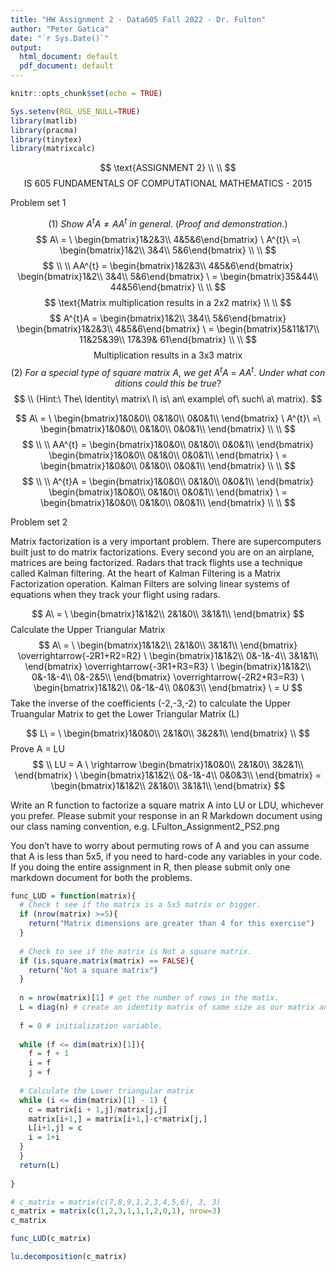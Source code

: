```yaml
---
title: "HW Assignment 2 - Data605 Fall 2022 - Dr. Fulton"
author: "Peter Gatica"
date: "`r Sys.Date()`"
output:
  html_document: default
  pdf_document: default
---
```

```r
knitr::opts_chunk$set(echo = TRUE)
```

```r
Sys.setenv(RGL_USE_NULL=TRUE)
library(matlib)
library(pracma)
library(tinytex)
library(matrixcalc)
```
$$
\text{ASSIGNMENT 2}
\\ \\
$$
$$
\text{IS 605 FUNDAMENTALS OF COMPUTATIONAL MATHEMATICS - 2015}
$$

Problem set 1

$$
(1)\ Show\  A^{t}A\neq AA^{t}\  in\  general.\ (Proof\ and\ demonstration.)
$$
$$
A\ = \ \begin{bmatrix}1&2&3\\ 4&5&6\end{bmatrix} \ A^{t}\  =\  \begin{bmatrix}1&2\\ 3&4\\ 5&6\end{bmatrix}
\\
\\
$$
$$
\\
\\
AA^{t} = \begin{bmatrix}1&2&3\\ 4&5&6\end{bmatrix} \begin{bmatrix}1&2\\ 3&4\\ 5&6\end{bmatrix} \ = \begin{bmatrix}35&44\\ 44&56\end{bmatrix} 
\\
\\
$$
$$
\text{Matrix multiplication results in a 2x2 matrix}
\\
\\
$$
$$
A^{t}A = \begin{bmatrix}1&2\\ 3&4\\ 5&6\end{bmatrix} \begin{bmatrix}1&2&3\\ 4&5&6\end{bmatrix} \ = \begin{bmatrix}5&11&17\\ 11&25&39\\ 17&39& 61\end{bmatrix} 
\\ 
\\ 
$$
$$
\text{Multiplication results in a 3x3 matrix}
$$
$$
(2)\ For\ a\ special\ type\ of\ square\ matrix\ A,\ we\ get\ A^{t}A\ =\ AA^{t}.\ Under\ what\ conditions\ could\ this\ be\ true?
$$
$$
\\
(Hint:\ The\ Identity\ matrix\ I\ is\ an\ example\ of\ such\ a\ matrix).
$$

$$
A\ = \ \begin{bmatrix}1&0&0\\ 0&1&0\\ 0&0&1\\ \end{bmatrix} \ A^{t}\  =\  \begin{bmatrix}1&0&0\\ 0&1&0\\ 0&0&1\\ \end{bmatrix}
\\
\\
$$
$$
\\
\\
AA^{t} = \begin{bmatrix}1&0&0\\ 0&1&0\\ 0&0&1\\ \end{bmatrix} \begin{bmatrix}1&0&0\\ 0&1&0\\ 0&0&1\\ \end{bmatrix} \ = \begin{bmatrix}1&0&0\\ 0&1&0\\ 0&0&1\\ \end{bmatrix} 
\\
\\
$$
$$
\\
\\
A^{t}A = \begin{bmatrix}1&0&0\\ 0&1&0\\ 0&0&1\\ \end{bmatrix} \begin{bmatrix}1&0&0\\ 0&1&0\\ 0&0&1\\ \end{bmatrix} \ = \begin{bmatrix}1&0&0\\ 0&1&0\\ 0&0&1\\ \end{bmatrix} 
\\
\\
$$

Problem set 2

Matrix factorization is a very important problem. There are supercomputers built just to do matrix factorizations.
Every second you are on an airplane, matrices are being factorized. Radars that track flights use a technique called 
Kalman filtering. At the heart of Kalman Filtering is a Matrix Factorization operation. Kalman Filters are solving linear
systems of equations when they track your flight using radars. 

$$
A\ = \ \begin{bmatrix}1&1&2\\ 2&1&0\\ 3&1&1\\ \end{bmatrix}
$$
Calculate the Upper Triangular Matrix
$$
A\ = \ \begin{bmatrix}1&1&2\\ 2&1&0\\ 3&1&1\\ \end{bmatrix} \overrightarrow{-2R1+R2=R2} \ \begin{bmatrix}1&1&2\\ 0&-1&-4\\ 3&1&1\\ \end{bmatrix} \overrightarrow{-3R1+R3=R3} \ \begin{bmatrix}1&1&2\\ 0&-1&-4\\ 0&-2&5\\ \end{bmatrix} \overrightarrow{-2R2+R3=R3} \ \begin{bmatrix}1&1&2\\ 0&-1&-4\\ 0&0&3\\ \end{bmatrix} \ = U
$$
Take the inverse of the coefficients (-2,-3,-2) to calculate the Upper Truangular Matrix to get the Lower Triangular Matrix (L)

$$
L\ = \ \begin{bmatrix}1&0&0\\ 2&1&0\\ 3&2&1\\ \end{bmatrix}
\\
$$
Prove A = LU
$$
\\
LU = A \ \rightarrow \begin{bmatrix}1&0&0\\ 2&1&0\\ 3&2&1\\ \end{bmatrix} \ \begin{bmatrix}1&1&2\\ 0&-1&-4\\ 0&0&3\\ \end{bmatrix} = \begin{bmatrix}1&1&2\\ 2&1&0\\ 3&1&1\\ \end{bmatrix}
$$

Write an R function to factorize a square matrix A into 
LU or LDU, whichever you prefer. Please submit your response in an R Markdown document using our class naming convention,
e.g. LFulton_Assignment2_PS2.png

You don’t have to worry about permuting rows of A and you can assume that A is less than 5x5, if you need to hard-code
any variables in your code. If you doing the entire assignment in R, then please submit only one markdown document for 
both the problems.

```r
func_LUD = function(matrix){
  # Check t see if the matrix is a 5x5 matrix or bigger.
  if (nrow(matrix) >=5){
    return("Matrix dimensions are greater than 4 for this exercise")
  }
  
  # Check to see if the matrix is Not a square matrix.
  if (is.square.matrix(matrix) == FALSE){
    return("Not a square matrix")
  }
   
  n = nrow(matrix)[1] # get the number of rows in the matix.
  L = diag(n) # create an identity matrix of same size as our matrix and set L for Lower Triangular Matrix
  
  f = 0 # initialization variable.
  
  while (f <= dim(matrix)[1]){
    f = f + 1
    i = f
    j = f
  
  # Calculate the Lower triangular matrix
  while (i <= dim(matrix)[1] - 1) {
    c = matrix[i + 1,j]/matrix[j,j]
    matrix[i+1,] = matrix[i+1,]-c*matrix[j,]
    L[i+1,j] = c
    i = 1+i
  }
  }
  return(L)
  
}
```

```r
# c_matrix = matrix(c(7,8,9,1,2,3,4,5,6), 3, 3)
c_matrix = matrix(c(1,2,3,1,1,1,2,0,1), nrow=3)
c_matrix
```

```r
func_LUD(c_matrix)
```

```r
lu.decomposition(c_matrix)
```
